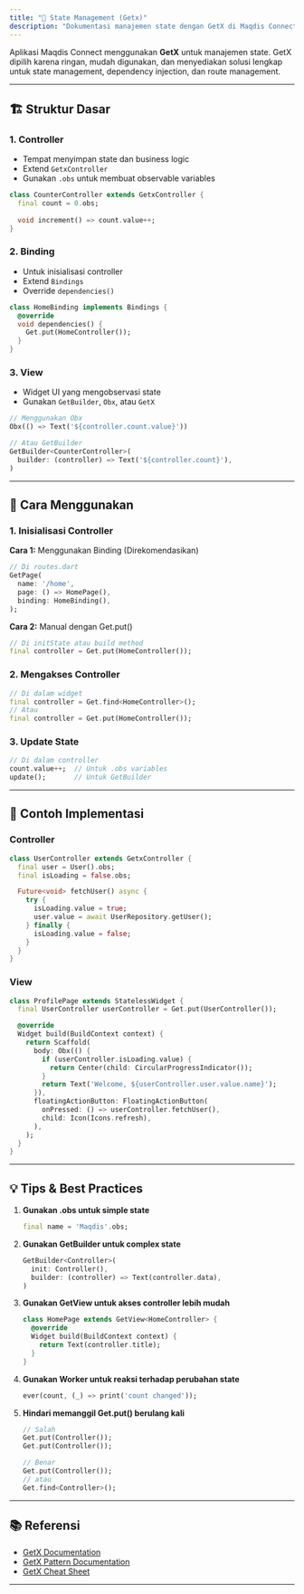 ```yaml
---
title: "🧠 State Management (Getx)"
description: "Dokumentasi manajemen state dengan GetX di Maqdis Connect"
---
```


Aplikasi Maqdis Connect menggunakan **GetX** untuk manajemen state. GetX dipilih karena ringan, mudah digunakan, dan menyediakan solusi lengkap untuk state management, dependency injection, dan route management.

---

## 🏗️ Struktur Dasar

### 1. **Controller**

- Tempat menyimpan state dan business logic
- Extend `GetxController`
- Gunakan `.obs` untuk membuat observable variables

```dart
class CounterController extends GetxController {
  final count = 0.obs;
  
  void increment() => count.value++;
}
```

### 2. **Binding**

- Untuk inisialisasi controller
- Extend `Bindings`
- Override `dependencies()`

```dart
class HomeBinding implements Bindings {
  @override
  void dependencies() {
    Get.put(HomeController());
  }
}
```

### 3. **View**

- Widget UI yang mengobservasi state
- Gunakan `GetBuilder`, `Obx`, atau `GetX`

```dart
// Menggunakan Obx
Obx(() => Text('${controller.count.value}'))

// Atau GetBuilder
GetBuilder<CounterController>(
  builder: (controller) => Text('${controller.count}'),
)
```

---

## 🔄 Cara Menggunakan

### 1. Inisialisasi Controller

**Cara 1:** Menggunakan Binding (Direkomendasikan)

```dart
// Di routes.dart
GetPage(
  name: '/home',
  page: () => HomePage(),
  binding: HomeBinding(),
);
```

**Cara 2:** Manual dengan Get.put()

```dart
// Di initState atau build method
final controller = Get.put(HomeController());
```

### 2. Mengakses Controller

```dart
// Di dalam widget
final controller = Get.find<HomeController>();
// Atau
final controller = Get.put(HomeController());
```

### 3. Update State

```dart
// Di dalam controller
count.value++;  // Untuk .obs variables
update();       // Untuk GetBuilder
```

---

## 🎯 Contoh Implementasi

### Controller

```dart
class UserController extends GetxController {
  final user = User().obs;
  final isLoading = false.obs;

  Future<void> fetchUser() async {
    try {
      isLoading.value = true;
      user.value = await UserRepository.getUser();
    } finally {
      isLoading.value = false;
    }
  }
}
```

### View

```dart
class ProfilePage extends StatelessWidget {
  final UserController userController = Get.put(UserController());

  @override
  Widget build(BuildContext context) {
    return Scaffold(
      body: Obx(() {
        if (userController.isLoading.value) {
          return Center(child: CircularProgressIndicator());
        }
        return Text('Welcome, ${userController.user.value.name}');
      }),
      floatingActionButton: FloatingActionButton(
        onPressed: () => userController.fetchUser(),
        child: Icon(Icons.refresh),
      ),
    );
  }
}
```

---

## 💡 Tips & Best Practices

1. **Gunakan .obs untuk simple state**

   ```dart
   final name = 'Maqdis'.obs;
   ```
2. **Gunakan GetBuilder untuk complex state**

   ```dart
   GetBuilder<Controller>(
     init: Controller(),
     builder: (controller) => Text(controller.data),
   )
   ```
3. **Gunakan GetView untuk akses controller lebih mudah**

   ```dart
   class HomePage extends GetView<HomeController> {
     @override
     Widget build(BuildContext context) {
       return Text(controller.title);
     }
   }
   ```
4. **Gunakan Worker untuk reaksi terhadap perubahan state**

   ```dart
   ever(count, (_) => print('count changed'));
   ```
5. **Hindari memanggil Get.put() berulang kali**

   ```dart
   // Salah
   Get.put(Controller());
   Get.put(Controller());
   
   // Benar
   Get.put(Controller());
   // atau
   Get.find<Controller>();
   ```

---

## 📚 Referensi

- [GetX Documentation](https://pub.dev/packages/get)
- [GetX Pattern Documentation](https://github.com/kauemurakami/getx_pattern)
- [GetX Cheat Sheet](https://medium.com/flutter-community/the-flutter-getx-ecosystem-state-management-881c7235511d)

---